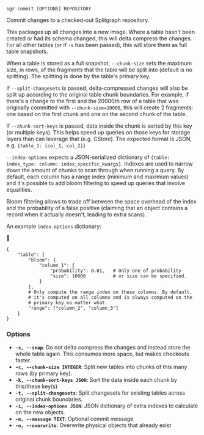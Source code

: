 
```sgr commit [OPTIONS] REPOSITORY```

Commit changes to a checked-out Splitgraph repository.

This packages up all changes into a new image. Where a table hasn't been created or had its schema changed,
this will delta compress the changes. For all other tables (or if ``-s`` has been passed), this will
store them as full table snapshots.

When a table is stored as a full snapshot, `--chunk-size` sets the maximum size, in rows, of the fragments
that the table will be split into (default is no splitting). The splitting is done by the
table's primary key.

If `--split-changesets` is passed, delta-compressed changes will also be split up according to the original
table chunk boundaries. For example, if there's a change to the first and the 20000th row of a table that was
originally committed with `--chunk-size=10000`, this will create 2 fragments: one based on the first chunk
and one on the second chunk of the table.

If `--chunk-sort-keys` is passed, data inside the chunk is sorted by this key (or multiple keys).
This helps speed up queries on those keys for storage layers than can leverage that (e.g. CStore). The expected format is JSON, e.g. `{table_1: [col_1, col_2]}`

`--index-options` expects a JSON-serialized dictionary of `{table: index_type: column: index_specific_kwargs}`.
Indexes are used to narrow down the amount of chunks to scan through when running a query. By default, each column
has a range index (minimum and maximum values) and it's possible to add bloom filtering to speed up queries that
involve equalities.

Bloom filtering allows to trade off between the space overhead of the index and the probability of a false
positive (claiming that an object contains a record when it actually doesn't, leading to extra scans).

An example `index-options` dictionary:


```
{
    "table": {
        "bloom": {
            "column_1": {
                "probability": 0.01,   # Only one of probability
                "size": 10000          # or size can be specified.
            }
        },
        # Only compute the range index on these columns. By default,
        # it's computed on all columns and is always computed on the
        # primary key no matter what.
        "range": ["column_2", "column_3"]
    }
}
```

### Options

  * **`-s, --snap`**: Do not delta compress the changes and instead store the whole table again. This consumes more space, but makes checkouts faster.
  * **`-c, --chunk-size INTEGER`**: Split new tables into chunks of this many rows (by primary key).
  * **`-k, --chunk-sort-keys JSON`**: Sort the data inside each chunk by this/these key(s)
  * **`-t, --split-changesets`**: Split changesets for existing tables across original chunk boundaries.
  * **`-i, --index-options JSON`**: JSON dictionary of extra indexes to calculate on the new objects.
  * **`-m, --message TEXT`**: Optional commit message
  * **`-o, --overwrite`**: Overwrite physical objects that already exist
